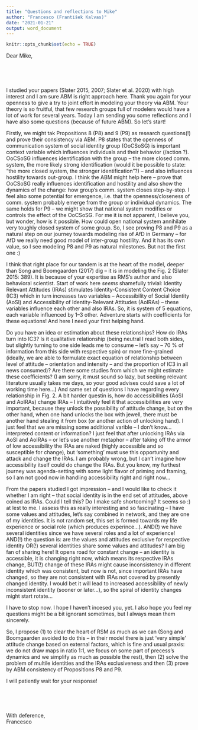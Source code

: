 ```yaml
---
title: "Questions and reflections to Mike"
author: "Francesco (František Kalvas)"
date: "2021-01-21"
output: word_document
---
```


```r
knitr::opts_chunk$set(echo = TRUE)
```

Dear Mike,   

<br>  
  
<br>  
  
I studied your papers (Slater 2015, 2007; Slater et al. 2020) with high interest and I am sure ABM is right approach here. Thank you again for your openness to give a try to joint effort in modeling your theory via ABM. Your theory is so fruitful, that few research groups full of modelers would have a lot of work for several years. Today I am sending you some reflections and I have also some questions (because of future ABM). So let's start!  
  
Firstly, we might tak Propositions 8 (P8) and 9 (P9) as research questions(!) and prove their consistency via ABM. P8 states that the openness of communication system of social identity group (OoCSoSG) is important context variable which influences individuals and their behavior (/action ?). OoCSoSG influences identification with the group -- the more closed comm. system, the more likely strong identification (would it be possible to state: "the more closed system, the stronger identification"?) -- and also influences hostility towards out-group. I think the ABM might help here -- prove that OoCSoSG really influences identification and hostility and also show the dynamics of the change: how group's comm. system closes step-by-step. I feel also some potential for emergence, i.e. that the openness/closeness of comm. system probably emerge from the group or individual dynamics. The same holds for P9 -- we might show that national system modifies or controls the effect of the OoCSoSG. For me it is not apparent, I believe you, but wonder, how is it possible. How could open national system annihilate very toughly closed system of some group. So, I see proving P8 and P9 as a natural step on our journey towards modeling rise of AfD in Germany -- for AfD we really need good model of inter-group hostility. And it has its own value, so I see modeling P8 and P9 as natural milestones. But not the first one :)   
  
I think that right place for our tandem is at the heart of the model, deeper than Song and Boomgaarden (2017) dig -- it is in modeling the Fig. 2 (Slater 2015: 389). It is because of your expertise as RMS's author and also behavioral scientist. Start of work here *seems* shamefully trivial: Identity Relevant Attitudes (IRAs) stimulates Identity-Consistent Content Choice (IC3) which in turn increases two variables -- Accessibility of Social Identity (AoSI) and Accessibility of Identity-Relevant Attitudes (AoIRAs) -- these variables influence each other and also IRAs. So, it is system of 5 equations, each variable influenced by 1--3 other. Adventure starts with coefficients for these equations! And here I need your first helping hand.   
  
Do you have an idea or estimation about these relationships? How do IRAs turn into IC3? Is it qualitative relationship (being neutral I read both sides, but slightly turning to one side leads me to consume -- let's say -- 70 % of information from this side with respective spin) or more fine-grained (ideally, we are able to formulate exact equation of relationship between level of attitude -- orientation and intensity -- and the proportion of IC3 in all news consumed)? Are there some studies from which we might estimate these coefficients? (I am sorry, it must sound so lazy, but seeking relevant literature usually takes me days, so your good advises could save a lot of working time here...) And same set of questions I have regarding every relationship in Fig. 2. A bit harder questin is, how do accessibilities (AoSI and AoIRAs) change IRAs -- I intuitively feel it that accessibilities are very important, because  they unlock the possibility of attitude change, but on the other hand, when one hand unlocks the box with jewell, there must be another hand stealing it from box (or another action of unlocking hand). I just feel that we are missing some additional varible -- I don't know... interpreted content or information? I just feel that after unlocking IRAs via AoSI and AoIRAs -- or let's use another metaphor -- after taking off the armor of low accessibility the IRAs are naked (highly accessible and so susceptible for change), but 'something' must use this opportunity and attack and change the IRAs. I am probably wrong, but I can't imagine how accessibility itself could do change the IRAs. But you know, my furthest journey was agenda-setting with some light flavor of priming and framing, so I am not good now in handling accessibility right and right now...

From the papers studied I got impression -- and I would like to check it whether I am right -- that social identity is in the end set of attitudes, above coined as IRAs. Could I tell this? Do I make safe shortcoming? It seems so :) at lest to me. I assess this as really interesting and so fascinating -- I have some values and attitudes, let's say combined in network, and they are one of my identities. It is not random set, this set is formed towards my life experience or social role (which produces experince...). AND(!) we have several identities since we have several roles and a lot of experience! AND(!) the question is: are the values and attitudes exclusive for respective identity OR(!) several identities share some values and attitudes? I am big fan of sharing here! It opens road for constant change -- an identity is accessible, it is changing right now, which means its respective IRAs change, BUT(!) change of these IRAs might cause inconsistency in different identity which was consistent, but now is not, since important IRAs have changed, so they are not consistent with IRAs not covered by presently changed identity. I would bet it will lead to increased accessibility of newly inconsistent identity (sooner or later...), so the spiral of identity changes might start rotate...     

I have to stop now. I hope I haven't incesed you, yet. I also hope you feel my questions might be a bit ignorant sometimes, but I always mean them sincerely.

So, I propose (1) to clear the heart of RSM as much as we can (Song and Boomgaarden avoided to do this -- in their model there is just 'very simple' attitude change based on external factors, which is fine and usual praxis: we do not draw maps in ratio 1:1, we focus on some part of precess's dynamics and we simplify as much as possible the rest), then (2) solve the problem of multile identities and the IRAs exclusiveness and then (3) prove by ABM consistency of Propositions P8 and P9. 

I will patiently wait for your response!

<br>  
  
<br>  
  
With deference,  
Francesco




